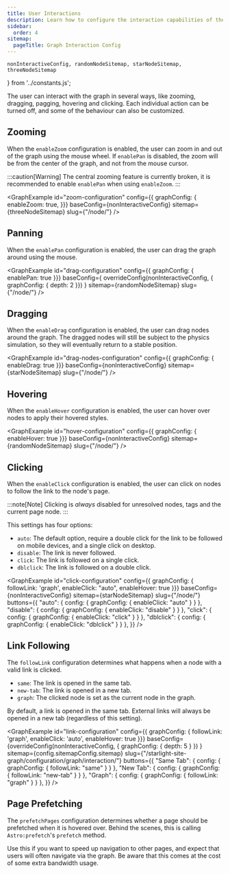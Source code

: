 ```yaml
---
title: User Interactions
description: Learn how to configure the interaction capabilities of the graph.
sidebar:
  order: 4
sitemap:
  pageTitle: Graph Interaction Config
---
```



	nonInteractiveConfig, randomNodeSitemap, starNodeSitemap, threeNodeSitemap
} from '../constants.js';

The user can interact with the graph in several ways, like zooming, dragging, pagging, hovering and clicking.
Each individual action can be turned off, and some of the behaviour can also be customized.

## Zooming

When the `enableZoom` configuration is enabled, the user can zoom in and out of the graph using the mouse wheel.
If `enablePan` is disabled, the zoom will be from the center of the graph, and not from the mouse cursor.

:::caution[Warning]
The central zooming feature is currently broken, it is recommended to enable `enablePan` when using `enableZoom`.
:::

<GraphExample id="zoom-configuration" config={{ graphConfig: {
	enableZoom: true,
}}} baseConfig={nonInteractiveConfig} sitemap={threeNodeSitemap} slug={"/node/"} />

## Panning

When the `enablePan` configuration is enabled, the user can drag the graph around using the mouse.

<GraphExample id="drag-configuration" config={{ graphConfig: {
	enablePan: true
}}} baseConfig={ overrideConfig(nonInteractiveConfig, { graphConfig: { depth: 2 }}) } sitemap={randomNodeSitemap} slug={"/node/"} />

## Dragging

When the `enableDrag` configuration is enabled, the user can drag nodes around the graph.
The dragged nodes will still be subject to the physics simulation, so they will eventually return to a stable position.

<GraphExample id="drag-nodes-configuration" config={{ graphConfig: {
	enableDrag: true
}}} baseConfig={nonInteractiveConfig} sitemap={starNodeSitemap} slug={"/node/"} />

## Hovering

When the `enableHover` configuration is enabled, the user can hover over nodes to apply their hovered styles.

<GraphExample id="hover-configuration" config={{ graphConfig: {
	enableHover: true
}}} baseConfig={nonInteractiveConfig} sitemap={randomNodeSitemap} slug={"/node/"} />


## Clicking

When the `enableClick` configuration is enabled, the user can click on nodes to follow the link to the node's page.

:::note[Note]
Clicking is _always_ disabled for unresolved nodes, tags and the current page node.
:::

This settings has four options:
- `auto`: The default option, require a double click for the link to be followed on mobile devices, and a single click on desktop.
- `disable`: The link is never followed.
- `click`: The link is followed on a single click.
- `dblclick`: The link is followed on a double click.


<GraphExample id="click-configuration" config={{ graphConfig: {
	followLink: 'graph',
	enableClick: "auto",
	enableHover: true
}}} baseConfig={nonInteractiveConfig} sitemap={starNodeSitemap} slug={"/node/"}
	buttons={{
		"auto": { config: { graphConfig: { enableClick: "auto" } } },
		"disable": { config: { graphConfig: { enableClick: "disable" } } },
		"click": { config: { graphConfig: { enableClick: "click" } } },
		"dblclick": { config: { graphConfig: { enableClick: "dblclick" } } },
	}}
/>


## Link Following

The `followLink` configuration determines what happens when a node with a valid link is clicked.
- `same`: The link is opened in the same tab.
- `new-tab`: The link is opened in a new tab.
- `graph`: The clicked node is set as the current node in the graph.

By default, a link is opened in the same tab. External links will always be opened in a new tab (regardless of this setting).

<GraphExample id="link-configuration" config={{ graphConfig: {
	followLink: 'graph',
	enableClick: 'auto',
	enableHover: true
}}} baseConfig={overrideConfig(nonInteractiveConfig, { graphConfig: { depth: 5 } }) } sitemap={config.sitemapConfig.sitemap} slug={"/starlight-site-graph/configuration/graph/interaction/"}
	buttons={{
		"Same Tab": { config: { graphConfig: { followLink: "same" } } },
		"New Tab": { config: { graphConfig: { followLink: "new-tab" } } },
		"Graph": { config: { graphConfig: { followLink: "graph" } } },
	}}
/>

## Page Prefetching

The `prefetchPages` configuration determines whether a page should be prefetched when it is hovered over.
Behind the scenes, this is calling `Astro:prefetch`'s `prefetch` method.

Use this if you want to speed up navigation to other pages, and expect that users will often navigate via the graph.
Be aware that this comes at the cost of some extra bandwidth usage.
